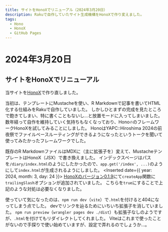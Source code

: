 ```yaml
---
title: サイトをHonoXでリニューアル（2024年3月20日）
description: Rakuで自作していたサイト生成機構をHonoXで作り変えました。
tags:
  - Hono
  - HonoX
  - GitHub Pages
---
```


# 2024年3月20日

## サイトをHonoXでリニューアル

当サイトを[HonoX](https://github.com/honojs/honox)で作り直しました。

当初は、テンプレートにMustacheを使い、R Markdownで記事を書いてHTML化する仕組みをRakuで自作していました。
しかしひとまずの完成を見たところで飽きてしまい、特に書くこともないし…と放置モードに入ってしまいました。
数年経って自作を維持していく気持ちもなくなっており、Hono🔥のフレームワークHonoXを試してみることにしました。
HonoはYAPC::Hiroshima 2024の前夜祭でファイルベースルーティングができるようになったというトークを聞いて使ってみたかったフレームワークでした。

既存のR MarkdownファイルはMDXに（主に拡張子を）変えて、MustacheテンプレートはHonoX（JSX）で書き換えました。
インデックスページはパスを`/diary/index.html`のようにしたかったので、`app.get('/index', ...)`のようにして`index.html`が生成されるようにしました。
<Inserted date={{ year: 2024, month: 3, day: 24 }}>
[HonoXのバージョン0.1.9](https://github.com/honojs/honox/releases/tag/v0.1.9)にて`createApp`関数に`trailingSlash`オプションが追加されていました。
こちらを`true`にすることで上記のような対処は必要なくなりました。
</Inserted>

使っていて気になったのは、`npm run dev`（`vite`）で`.html`を付けると404になってしまう点でした。
devでリンクを辿るためにいちいち拡張子を消していました。
`npm run preview`（`wrangler pages dev ./dist`）も拡張子なしのようですが、`.html`を付けてもリダイレクトしてくれました。
Viteはこれまで使ったことがないので手探りで使い始めていますが、設定で弄れるのでしょうか…。
